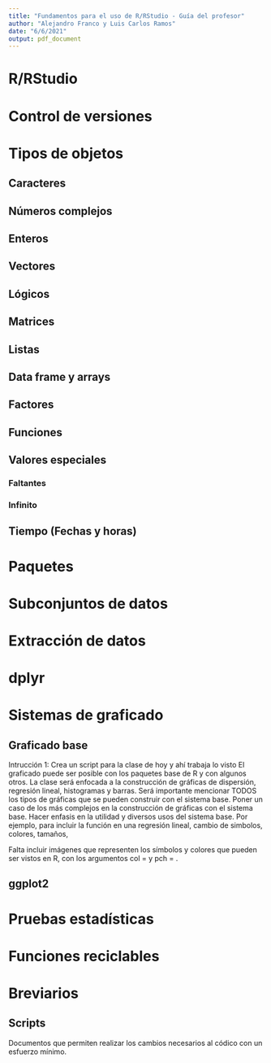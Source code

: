 ```yaml
---
title: "Fundamentos para el uso de R/RStudio - Guía del profesor"
author: "Alejandro Franco y Luis Carlos Ramos"
date: "6/6/2021"
output: pdf_document
---
```


# R/RStudio

# Control de versiones

# Tipos de objetos

## Caracteres

## Números complejos

## Enteros

## Vectores

## Lógicos

## Matrices

## Listas

## Data frame y arrays

## Factores

## Funciones

## Valores especiales

### Faltantes

### Infinito

## Tiempo (Fechas y horas)

# Paquetes

# Subconjuntos de datos

# Extracción de datos

# dplyr

# Sistemas de graficado

## Graficado base
Intrucción 1:
Crea un script para la clase de hoy y ahí trabaja lo visto
El graficado puede ser posible con los paquetes base de R y con algunos otros.
La clase será enfocada a la construcción de gráficas de dispersión, regresión lineal,
histogramas y barras. Será importante mencionar TODOS los tipos de gráficas que se
pueden construir con el sistema base.
Poner un caso de los más complejos en la construcción de gráficas con el sistema
base. Hacer enfasis en la utilidad y diversos usos del sistema base.
Por ejemplo, para incluir la función en una regresión lineal, cambio de simbolos,
colores, tamaños, 

Falta incluir imágenes que representen los símbolos y colores que pueden ser vistos
en R, con los argumentos col = y pch = .


## ggplot2

# Pruebas estadísticas

# Funciones reciclables

# Breviarios

## Scripts
Documentos que permiten realizar los cambios necesarios al códico con un esfuerzo mínimo.
